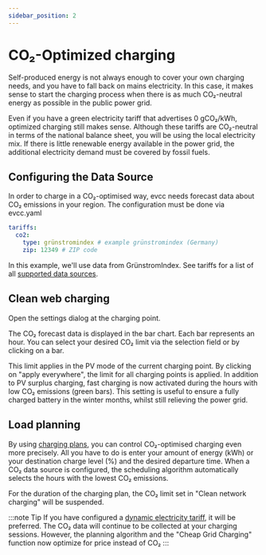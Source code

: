 ```yaml
---
sidebar_position: 2
---
```



# CO₂-Optimized charging

Self-produced energy is not always enough to cover your own charging needs, and you have to fall back on mains electricity. In this case,
it makes sense to start the charging process when there is as much CO₂-neutral energy as possible in the public power grid.

Even if you have a green electricity tariff that advertises 0 gCO₂/kWh, optimized charging still makes sense.
Although these tariffs are CO₂-neutral in terms of the national balance sheet, you will be using the local electricity mix.
If there is little renewable energy available in the power grid, the additional electricity demand must be covered by fossil fuels.

## Configuring the Data Source

In order to charge in a CO₂-optimised way, evcc needs forecast data about CO₂ emissions in your region.
The configuration must be done via evcc.yaml

```yaml
tariffs:
  co2:
    type: grünstromindex # example grünstromindex (Germany)
    zip: 12349 # ZIP code
```

In this example, we'll use data from GrünstromIndex. See tariffs for a list of all [supported data sources](../reference/configuration/tariffs/#co2).

## Clean web charging

Open the settings dialog at the charging point.

<Screenshot
  name="features/screenshots/co2-loadpoint-settings"
  caption="Settings at the charging point"
/>

The CO₂ forecast data is displayed in the bar chart.
Each bar represents an hour.
You can select your desired CO₂ limit via the selection field or by clicking on a bar.

<Screenshot
  name="features/screenshots/co2-modal"
  caption="Screenshot of the Smart Grid Charging dialog with set CO₂ limit"
/>

This limit applies in the PV mode of the current charging point.
By clicking on "apply everywhere", the limit for all charging points is applied.
In addition to PV surplus charging, fast charging is now activated during the hours with low CO₂ emissions (green bars).
This setting is useful to ensure a fully charged battery in the winter months, whilst still relieving the power grid.

## Load planning

By using [charging plans](./plans), you can control CO₂-optimised charging even more precisely.
All you have to do is enter your amount of energy (kWh) or your destination charge level (%) and the desired departure time.
When a CO₂ data source is configured, the scheduling algorithm automatically selects the hours with the lowest CO₂ emissions.

<Screenshot
  name="features/screenshots/co2-plan"
  caption="Screenshot of the charging plan dialogue with optimised CO₂ charging"
/>

For the duration of the charging plan, the CO₂ limit set in "Clean network charging" will be suspended.

:::note Tip
If you have configured a [dynamic electricity tariff](./dynamic-prices), it will be preferred.
The CO₂ data will continue to be collected at your charging sessions.
However, the planning algorithm and the "Cheap Grid Charging" function now optimize for price instead of CO₂
:::
